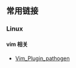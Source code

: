 == 常用链接 ==

=== Linux ===

==== vim 相关 ====

* [[https://github.com/tpope/vim-pathogen| Vim_Plugin_pathogen]]
